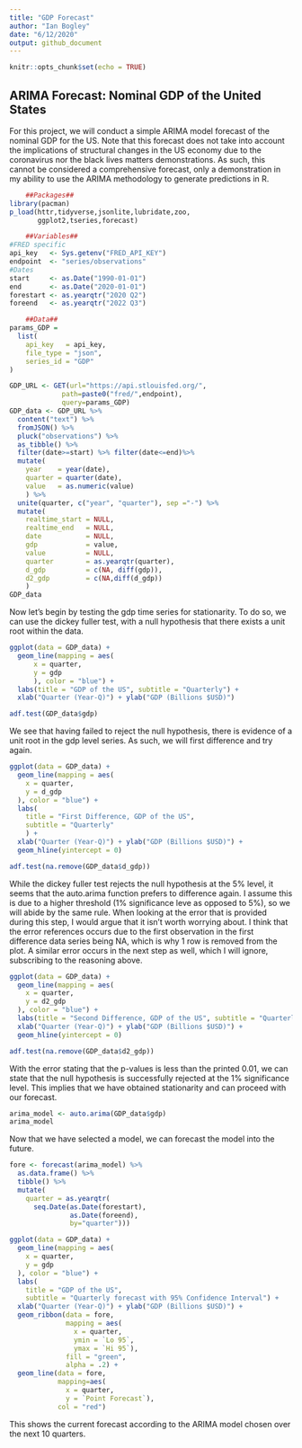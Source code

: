 ---
title: "GDP Forecast"
author: "Ian Bogley"
date: "6/12/2020"
output: github_document
---

```{r setup, include=FALSE}
knitr::opts_chunk$set(echo = TRUE)
```

## ARIMA Forecast: Nominal GDP of the United States

For this project, we will conduct a simple ARIMA model forecast of the nominal GDP for the US. Note that this forecast does not take into account the implications of structural changes in the US economy due to the coronavirus nor the black lives matters demonstrations. As such, this cannot be considered a comprehensive forecast, only a demonstration in my ability to use the ARIMA methodology to generate predictions in R.

```{r intro}
    ##Packages##
library(pacman)
p_load(httr,tidyverse,jsonlite,lubridate,zoo,
       ggplot2,tseries,forecast)

    ##Variables##
#FRED specific
api_key   <- Sys.getenv("FRED_API_KEY")
endpoint  <- "series/observations"
#Dates
start     <- as.Date("1990-01-01") 
end       <- as.Date("2020-01-01")
forestart <- as.yearqtr("2020 Q2")
foreend   <- as.yearqtr("2022 Q3")

    ##Data##
params_GDP =
  list(
    api_key   = api_key,
    file_type = "json",
    series_id = "GDP"
)

GDP_URL <- GET(url="https://api.stlouisfed.org/",
             path=paste0("fred/",endpoint),
             query=params_GDP)
GDP_data <- GDP_URL %>%
  content("text") %>%
  fromJSON() %>%
  pluck("observations") %>%
  as_tibble() %>%
  filter(date>=start) %>% filter(date<=end)%>%
  mutate(
    year    = year(date),
    quarter = quarter(date),
    value   = as.numeric(value)
    ) %>%
  unite(quarter, c("year", "quarter"), sep ="-") %>%
  mutate(
    realtime_start = NULL,
    realtime_end   = NULL,
    date           = NULL,
    gdp            = value,
    value          = NULL,
    quarter        = as.yearqtr(quarter),
    d_gdp          = c(NA, diff(gdp)),
    d2_gdp         = c(NA,diff(d_gdp))
    )
GDP_data
```

Now let's begin by testing the gdp time series for stationarity. To do so, we can use the dickey fuller test, with a null hypothesis that there exists a unit root within the data. 

```{r level}
ggplot(data = GDP_data) +
  geom_line(mapping = aes(
      x = quarter,
      y = gdp
      ), color = "blue") +
  labs(title = "GDP of the US", subtitle = "Quarterly") +
  xlab("Quarter (Year-Q)") + ylab("GDP (Billions $USD)")

adf.test(GDP_data$gdp)
```

We see that having failed to reject the null hypothesis, there is evidence of a unit root in the gdp level series. As such, we will first difference and try again.

```{r diff1}
ggplot(data = GDP_data) +
  geom_line(mapping = aes(
    x = quarter,
    y = d_gdp
  ), color = "blue") +
  labs(
    title = "First Difference, GDP of the US", 
    subtitle = "Quarterly"
    ) +
  xlab("Quarter (Year-Q)") + ylab("GDP (Billions $USD)") +
  geom_hline(yintercept = 0)

adf.test(na.remove(GDP_data$d_gdp))
```

While the dickey fuller test rejects the null hypothesis at the 5% level, it seems that the auto.arima function prefers to difference again. I assume this is due to a higher threshold (1% significance leve as opposed to 5%), so we will abide by the same rule. 
When looking at the error that is provided during this step, I would argue that it isn't worth worrying about. I think that the error references occurs due to the first observation in the first difference data series being NA, which is why 1 row is removed from the plot. A similar error occurs in the next step as well, which I will ignore, subscribing to the reasoning above.

```{r diff2}
ggplot(data = GDP_data) +
  geom_line(mapping = aes(
    x = quarter,
    y = d2_gdp
  ), color = "blue") +
  labs(title = "Second Difference, GDP of the US", subtitle = "Quarterly") +
  xlab("Quarter (Year-Q)") + ylab("GDP (Billions $USD)") +
  geom_hline(yintercept = 0)

adf.test(na.remove(GDP_data$d2_gdp))
```
With the error stating that the p-values is less than the printed 0.01, we can state that the null hypothesis is successfully rejected at the 1% significance level. This implies that we have obtained stationarity and can proceed with our forecast.

```{r model}
arima_model <- auto.arima(GDP_data$gdp)
arima_model
```

Now that we have selected a model, we can forecast the model into the future.

```{r fore}
fore <- forecast(arima_model) %>%
  as.data.frame() %>%
  tibble() %>%
  mutate(
    quarter = as.yearqtr(
      seq.Date(as.Date(forestart),
               as.Date(foreend),
               by="quarter")))

ggplot(data = GDP_data) +
  geom_line(mapping = aes(
    x = quarter,
    y = gdp
  ), color = "blue") +
  labs(
    title = "GDP of the US",
    subtitle = "Quarterly forecast with 95% Confidence Interval") +
  xlab("Quarter (Year-Q)") + ylab("GDP (Billions $USD)") +
  geom_ribbon(data = fore, 
              mapping = aes(
                x = quarter,
                ymin = `Lo 95`,
                ymax = `Hi 95`), 
              fill = "green", 
              alpha = .2) +
  geom_line(data = fore, 
            mapping=aes(
              x = quarter,
              y = `Point Forecast`), 
            col = "red")
```

This shows the current forecast according to the ARIMA model chosen over the next 10 quarters.